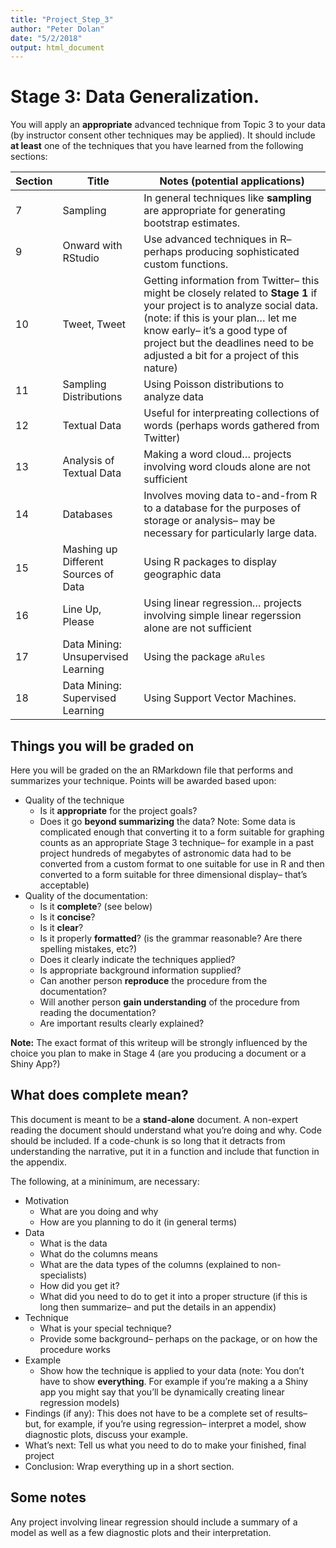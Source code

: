 ```yaml
---
title: "Project_Step_3"
author: "Peter Dolan"
date: "5/2/2018"
output: html_document
---
```

# Stage 3: Data Generalization.

You will apply an **appropriate** advanced technique from Topic 3 to your data (by instructor consent other techniques may be applied). It should include **at least** one of the techniques that you have learned from the following sections:

Section | Title                  | Notes (potential applications)
--------|------------------------|-----------------------------------------------------------
7       |Sampling                | In general techniques like **sampling** are appropriate for generating bootstrap estimates.
9       |Onward with RStudio     | Use advanced techniques in R-- perhaps producing sophisticated custom functions.
10      | Tweet, Tweet           | Getting information from Twitter-- this might be closely related to **Stage 1** if your project is to analyze social data.  (note:  if this is your plan... let me know early-- it's a good type of project but the deadlines need to be adjusted a bit for a project of this nature)
11      |Sampling Distributions  | Using Poisson distributions to analyze data
12      |Textual Data            | Useful for interpreating collections of words (perhaps words gathered from Twitter) 
13      |Analysis of Textual Data| Making a word cloud... projects involving word clouds alone are not sufficient
14      |Databases               | Involves moving data to-and-from R to a database for the purposes of storage or analysis-- may be necessary for particularly large data.
15      |Mashing up Different Sources of Data|  Using R packages to display geographic data
16      |Line Up, Please         | Using linear regression... projects involving simple linear regerssion alone are not sufficient
17      |Data Mining: Unsupervised Learning| Using the package `aRules`
18      |Data Mining: Supervised Learning  | Using Support Vector Machines.

## Things you will be graded on

Here you will be graded on the an RMarkdown file that performs and summarizes your technique.  Points will be awarded based upon:

* Quality of the technique
    + Is it **appropriate** for the project goals?
    + Does it go **beyond summarizing** the data?  Note:  Some data is complicated enough that converting it to a form suitable for graphing counts as an appropriate Stage 3 technique-- for example in a past project hundreds of megabytes of astronomic data had to be converted from a custom format to one suitable for use in R and then converted to a form suitable for three dimensional display-- that's acceptable)
* Quality of the documentation:
    + Is it **complete**? (see below)
    + Is it **concise**?
    + Is it **clear**?
    + Is it properly **formatted**? (is the grammar reasonable?  Are there spelling mistakes, etc?)
    + Does it clearly indicate the techniques applied?
    + Is appropriate background information supplied?
    + Can another person **reproduce** the procedure from the documentation?
    + Will another person **gain understanding** of the procedure from reading the documentation?
    + Are important results clearly explained?

**Note:** The exact format of this writeup will be strongly influenced by the choice you plan to make in Stage 4 (are you producing a document or a Shiny App?)

## What does complete mean?

This document is meant to be a **stand-alone** document.  A non-expert reading the document should understand what you're doing and why.  Code should be included.  If a code-chunk is so long that it detracts from understanding the narrative, put it in a function and include that function in the appendix.


The following, at a mininimum, are necessary:

* Motivation
   * What are you doing and why
   * How are you planning to do it (in general terms)
* Data
   * What is the data
   * What do the columns means
   * What are the data types of the columns (explained to non-specialists)
   * How did you get it?
   * What did you need to do to get it into a proper structure (if this is long then summarize-- and put the details in an appendix)
* Technique
  * What is your special technique?
  * Provide some background-- perhaps on the package, or on how the procedure works
* Example
  * Show how the technique is applied to your data (note:  You don't have to show **everything**.  For example if you're making a a Shiny app you might say that you'll be dynamically creating linear regression models)
* Findings (if any):  This does not have to be a complete set of results-- but, for example, if you're using regression-- interpret a model, show diagnostic plots, discuss your example.
* What's next:  Tell us what you need to do to make your finished, final project
* Conclusion: Wrap everything up in a short section.

   
## Some notes

Any project involving linear regression should include a summary of a model as well as a few diagnostic plots and their interpretation.